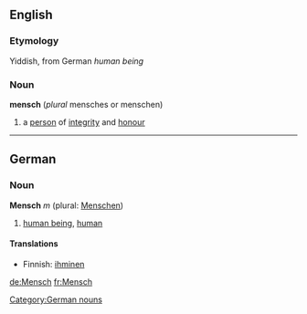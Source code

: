 ==English==
===Etymology===
Yiddish, from German ''human being''
{{wikipedia}}
===Noun===
'''mensch'''  (''plural'' mensches or menschen)
#a [[person]] of [[integrity]] and [[honour]]
----

==German==
===Noun===
'''Mensch''' ''m'' (plural: [[Menschen]])

#[[human being]], [[human]]

[[Category:German nouns]]

====Translations====
*Finnish: [[ihminen]]

[[de:Mensch]]
[[fr:Mensch]]